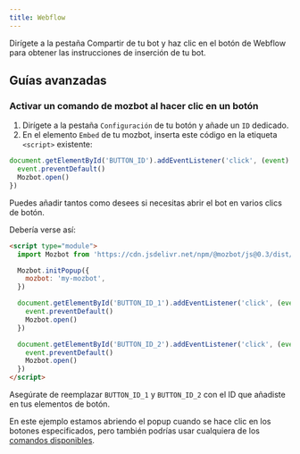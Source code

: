 ```yaml
---
title: Webflow
---
```


Dirígete a la pestaña Compartir de tu bot y haz clic en el botón de Webflow para obtener las instrucciones de inserción de tu bot.

## Guías avanzadas

### Activar un comando de mozbot al hacer clic en un botón

1. Dirígete a la pestaña `Configuración` de tu botón y añade un `ID` dedicado.
2. En el elemento `Embed` de tu mozbot, inserta este código en la etiqueta `<script>` existente:

```js
document.getElementById('BUTTON_ID').addEventListener('click', (event) => {
  event.preventDefault()
  Mozbot.open()
})
```

Puedes añadir tantos como desees si necesitas abrir el bot en varios clics de botón.

Debería verse así:

```html
<script type="module">
  import Mozbot from 'https://cdn.jsdelivr.net/npm/@mozbot/js@0.3/dist/web.js'

  Mozbot.initPopup({
    mozbot: 'my-mozbot',
  })

  document.getElementById('BUTTON_ID_1').addEventListener('click', (event) => {
    event.preventDefault()
    Mozbot.open()
  })

  document.getElementById('BUTTON_ID_2').addEventListener('click', (event) => {
    event.preventDefault()
    Mozbot.open()
  })
</script>
```

Asegúrate de reemplazar `BUTTON_ID_1` y `BUTTON_ID_2` con el ID que añadiste en tus elementos de botón.

En este ejemplo estamos abriendo el popup cuando se hace clic en los botones especificados, pero también podrías usar cualquiera de los [comandos disponibles](./libraries/html-javascript#commands).
